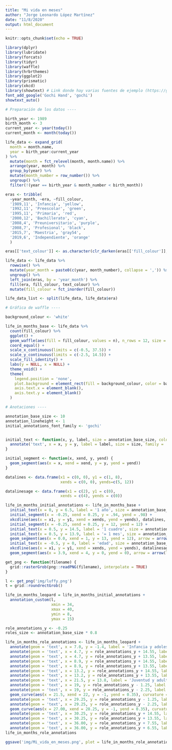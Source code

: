 ```yaml
---
title: "Mi vida en meses"
author: "Jorge Leonardo López Martínez"
date: "11/8/2020"
output: html_document
---
```


```r
knitr::opts_chunk$set(echo = TRUE)
```

```r

library(dplyr)
library(lubridate)
library(forcats)
library(tidyr)
library(waffle)
library(hrbrthemes)
library(ggplot2)
library(prismatic)
library(xkcd)
library(showtext) # Link donde hay varias fuentes de ejemplo (https://github.com/yixuan/showtext)
font_add_google('Gochi Hand', 'gochi')
showtext_auto()

# Preparación de los datos ----

birth_year <- 1989
birth_month <- 3
current_year <- year(today())
current_month <- month(today())

life_data <- expand_grid(
  month = month.name,
  year = birth_year:current_year
) %>%
  mutate(month = fct_relevel(month, month.name)) %>%
  arrange(year, month) %>%
  group_by(year) %>%
  mutate(month_number = row_number()) %>%
  ungroup() %>%
  filter(!(year == birth_year & month_number < birth_month))

eras <- tribble(
  ~year_month, ~era, ~fill_colour,
  '1989,11', 'Infancia', 'yellow',
  '1992,11', 'Preescolar', 'green',
  '1995,11', 'Primaria', 'red',
  '2000,12', 'Bachillerato', 'cyan',
  '2008,4', 'Preuniversitario', 'purple',
  '2008,7', 'Profesional', 'black',
  '2015,7', 'Maestria', 'gray54',
  '2019,6', 'Independiente', 'orange'
  )

eras[['text_colour']] <- as.character(clr_darken(eras[['fill_colour']], shift = 0.1))

life_data <- life_data %>%
  rowwise() %>%
  mutate(year_month = paste0(c(year, month_number), collapse = ',')) %>%
  ungroup() %>%
  left_join(eras, by = 'year_month') %>%
  fill(era, fill_colour, text_colour) %>%
  mutate(fill_colour = fct_inorder(fill_colour))

life_data_list <- split(life_data, life_data$era)

# Gráfica de waffle ----

background_colour <- 'white'

life_in_months_base <- life_data %>%
  count(fill_colour) %>%
  ggplot() +
  geom_waffle(aes(fill = fill_colour, values = n), n_rows = 12, size = 1, flip = FALSE, alpha = 0.4) +
  coord_equal() +
  scale_x_continuous(limits = c(-0.5, 37.5)) +
  scale_y_continuous(limits = c(-2.5, 14.5)) +
  scale_fill_identity() +
  labs(y = NULL, x = NULL) +
  theme_void() +
  theme(
    legend.position = 'none',
    plot.background = element_rect(fill = background_colour, color = background_colour),
    axis.text.x = element_blank(),
    axis.text.y = element_blank()
  )

# Anotaciones ----

annotation_base_size <- 10
annotation_lineheight <- 1
initial_annotations_font_family <- 'gochi'


initial_text <- function(x, y, label, size = annotation_base_size, colour = initial_annotations_colour, ...) {
  annotate('text', x = x, y = y, label = label, size = size, family = 'gochi', ...)
}

initial_segment <- function(x, xend, y, yend) {
  geom_segment(aes(x = x, xend = xend, y = y, yend = yend))
}

datalines <- data.frame(x1 = c(0, 0), y1 = c(1, 8),
                        xends = c(0, 0), yends=c(5, 12))

datalinesage <- data.frame(x1 = c(2), y1 = c(0),
                        xends = c(4), yends = c(0))

life_in_months_initial_annotations <- life_in_months_base +
  initial_text(x = 0, y = 6.5, label = '1 año', size = annotation_base_size * 0.4, angle = 90) +
  initial_segment(x = -0.25, xend = 0.25, y = .94, yend = .98) +
  xkcdline(aes(x = x1, y = y1, xend = xends, yend = yends), datalines, xjitteramount = .28) +
  initial_segment(x = -0.25, xend = 0.25, y = 12, yend = 12) +
  initial_text(x = 0.5, y = 14.5, label = '1 cuadro', size = annotation_base_size * 0.4, lineheight = annotation_lineheight, hjust = 0.6, angle = 25) +
  initial_text(x = 0.5, y = 13.9, label = '= 1 mes', size = annotation_base_size * 0.4, lineheight = annotation_lineheight, hjust = 0.6, angle = 25) +
  geom_segment(aes(x = 0.0, xend = 1, y = 13, yend = 12), arrow = arrow(length = unit(0.0175, 'npc'))) +
  initial_text(x = -0.5, y = 0, label = 'edad', size = annotation_base_size * 0.4, hjust = 0) +
  xkcdline(aes(x = x1, y = y1, xend = xends, yend = yends), datalinesage, yjitteramount = 0.13) +
  geom_segment(aes(x = 3.9, xend = 4, y = 0, yend = 0), arrow = arrow(length = unit(0.0175, 'npc')))

get_png <- function(filename) {
  grid::rasterGrob(png::readPNG(filename), interpolate = TRUE)
}

l <- get_png('img/luffy.png')
t = grid::roundrectGrob()

life_in_months_leopard = life_in_months_initial_annotations +
  annotation_custom(l,
                    xmin = 34,
                    xmax = 40,
                    ymin = 8,
                    ymax = 15)

role_annotations_y <- -0.25
roles_size <- annotation_base_size * 0.8

life_in_months_role_annotations <- life_in_months_leopard +
  annotate(geom = 'text', x = 7.0, y = -1.4, label = 'Infancia y adolescencia', family = 'gochi', size = roles_size * 0.7, color = 'black') +
  annotate(geom = 'text', x = 4.7, y = role_annotations_y + 14.55, label = 'La Salle', color = 'green', family = 'gochi', size = roles_size* 0.6) +
  annotate(geom = 'text', x = 4.7, y = role_annotations_y + 13.55, label = '(Preescolar)', size = roles_size * 0.4, color = 'green', family = 'gochi') +
  annotate(geom = 'text', x = 8.9, y = role_annotations_y + 14.55, label = 'La Salle', color = 'red', family = 'gochi', size = roles_size* 0.6) +
  annotate(geom = 'text', x = 8.9, y = role_annotations_y + 13.55, label = '(Primaria)', size = roles_size * 0.4, color = 'red', family = 'gochi') +
  annotate(geom = 'text', x = 13.2, y = role_annotations_y + 14.55, label = 'La Salle', color = 'cyan', family = 'gochi', size = roles_size* 0.6) +
  annotate(geom = 'text', x = 13.2, y = role_annotations_y + 13.55, label = '(Bachilleraro)', size = roles_size * 0.4, color = 'cyan', family = 'gochi') +
  annotate(geom = 'text', x = 21.5, y = 13.8, label = 'Juventud y adultez', family = 'gochi', size = roles_size * 0.7, color = 'black') +
  annotate(geom = 'text', x = 19, y = role_annotations_y - 1.25, label = 'U. Nacional', color = 'black', family = 'gochi', size = roles_size* 0.6) +
  annotate(geom = 'text', x = 19, y = role_annotations_y - 2.25, label = '(Zootecnia)', size = roles_size * 0.4, color = 'black', family = 'gochi') +
  geom_curve(aes(x = 21.5, xend = 22, y = -1, yend = 0.35), curvature = 0.4, arrow = arrow(length = unit(0.0175, 'npc')), color = 'purple') +
  annotate(geom = 'text', x = 29.25, y = role_annotations_y - 1.25, label = 'U. Nacional', family = 'gochi', color = 'gray54', size = roles_size* .55) +
  annotate(geom = 'text', x = 29.25, y = role_annotations_y - 2.25, label = '(M.Sc. Ciencias Agrarias)', size = roles_size * 0.4, color = 'gray54', family = 'gochi') +
  geom_curve(aes(x = 27.00, xend = 28.25, y = -1, yend = 0.35), curvature = -0.4, arrow = arrow(length = unit(0.0175, 'npc')), color = 'gray54') +
  annotate(geom = 'text', x = 30.25, y = role_annotations_y + 14.55, label = 'Estudio', color = 'orange', family = 'gochi', size = roles_size * 0.4) +
  annotate(geom = 'text', x = 30.25, y = role_annotations_y + 13.55, label = 'independiente', color = 'orange', family = 'gochi', size = roles_size * 0.4) +
  annotate(geom = 'text', x = 36.00, y = role_annotations_y + 7.55, label = 'Mi vida', color = 'black', family = 'gochi', size = roles_size * 0.8, angle = 25) +
  annotate(geom = 'text', x = 36.00, y = role_annotations_y + 6.55, label = 'en meses', color = 'black', family = 'gochi', size = roles_size * 0.8, angle = 25)
life_in_months_role_annotations

ggsave('img/Mi_vida_en_meses.png', plot = life_in_months_role_annotations, device = 'png', type = 'cairo', width = 25, height = 15, dpi = 300)
```

